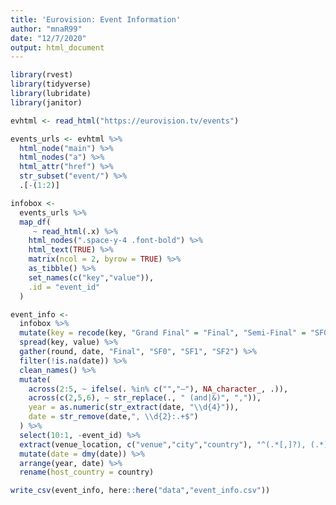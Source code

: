 ```yaml
---
title: 'Eurovision: Event Information'
author: "mnaR99"
date: "12/7/2020"
output: html_document
---
```


```r
library(rvest)
library(tidyverse)
library(lubridate)
library(janitor)
```

```r
evhtml <- read_html("https://eurovision.tv/events")
```

```r
events_urls <- evhtml %>% 
  html_node("main") %>% 
  html_nodes("a") %>% 
  html_attr("href") %>% 
  str_subset("event/") %>% 
  .[-(1:2)]
```

```r
infobox <-
  events_urls %>% 
  map_df(
     ~ read_html(.x) %>% 
    html_nodes(".space-y-4 .font-bold") %>% 
    html_text(TRUE) %>% 
    matrix(ncol = 2, byrow = TRUE) %>% 
    as_tibble() %>%
    set_names(c("key","value")),
    .id = "event_id"
  )
```

```r
event_info <-
  infobox %>% 
  mutate(key = recode(key, "Grand Final" = "Final", "Semi-Final" = "SF0", "First Semi-Final" = "SF1", "Second Semi-Final" = "SF2")) %>% 
  spread(key, value) %>% 
  gather(round, date, "Final", "SF0", "SF1", "SF2") %>%
  filter(!is.na(date)) %>% 
  clean_names() %>% 
  mutate(
    across(2:5, ~ ifelse(. %in% c("","—"), NA_character_, .)),
    across(c(2,5,6), ~ str_replace(., " (and|&)", ",")),
    year = as.numeric(str_extract(date, "\\d{4}")),
    date = str_remove(date,", \\d{2}:.+$")
  ) %>% 
  select(10:1, -event_id) %>% 
  extract(venue_location, c("venue","city","country"), "^(.*[,]?), (.*), (.*)$") %>%
  mutate(date = dmy(date)) %>% 
  arrange(year, date) %>% 
  rename(host_country = country)
```

```r
write_csv(event_info, here::here("data","event_info.csv"))
```